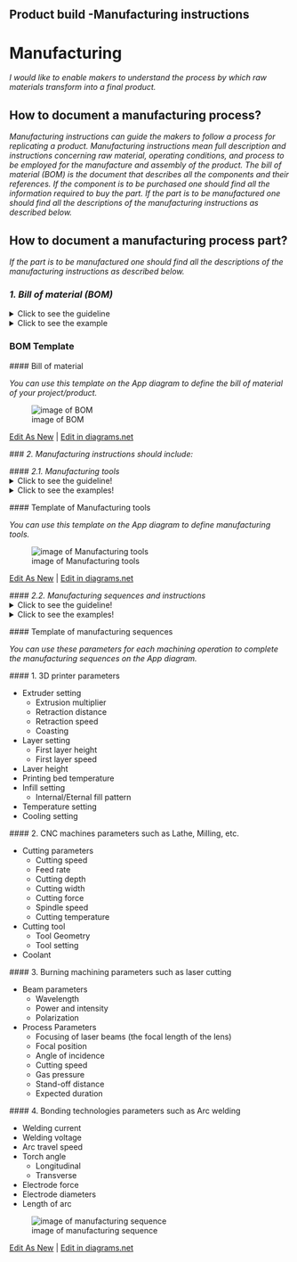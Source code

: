 ## Product build -Manufacturing instructions

# **Manufacturing**

*I would like to enable makers to understand the process by which raw materials transform into a final product.*

## **How to document a manufacturing process?**

*Manufacturing instructions can guide the makers to follow a process for replicating a product. Manufacturing instructions mean full description and instructions concerning raw material, operating conditions, and process to be employed for the manufacture and assembly of the product.
The bill of material (BOM) is the document that describes all the components and their references. If the component is to be purchased one should find all the information required to buy the part. If the part is to be manufactured one should find all the descriptions of the manufacturing instructions as described below.* 

## **How to document a manufacturing process part?**

*If the part is to be manufactured one should find all the descriptions of the manufacturing instructions as described below.* 

### *1. Bill of material (BOM)*
<details>
  <summary>Click to see the guideline</summary>
 
 - **Definition:** *A bill of materials (BOM) is a comprehensive list of parts, items, and other materials required to create a product, as well as instructions required for gathering and using the required materials.*

```
What should include the bill of material (not limited to...)?

   1. Part number
   2. Item name
   3. Manufacturer part number
   4. Digi-Key part number
   5. Description
   6. Manufactured part (link to manufacturing instruction)
   7. Purchased part (link to seller website)
   8. Quantity
   9. Price
   10. Manufacturing standard lead time
   11. Packaging
   12. BOM notes
   13. ...
   ```
</details>

<details>
  <summary>Click to see the example</summary>
 
 #### *Example 1: [JPL Open Source Rover](https://github.com/nasa-jpl/open-source-rover/tree/master/bill_of_materials)*
  
![image](https://user-images.githubusercontent.com/59058909/126754681-8afeaaa9-619e-49c5-94ca-962bd0d225c3.png)

*BOM of JPL open-source Rover*
  
 #### *Example 2: [SatNOGS Rotator v3](https://gitlab.com/librespacefoundation/satnogs/satnogs-rotator/blob/master/rotator-bom.ods)*
  
 #### *Example 3: [Krab v1.0](https://projects.fablabs.io/@avishek/krab-v10)*

</details>

### BOM Template

 #### Bill of material
 
 *You can use this template on the App diagram to define the bill of material of your project/product.*

![image of BOM](https://github.com/OPEN-NEXT/WP2.3-Guideline-and-templatefor-documentation-of-OSH-design-reuse/blob/main/Sources/Images/BOM%20template-2.jpg)

 <a href="https://app.diagrams.net/#Hamerezoji1362%2Fdrawio-github%2Fmaster%2FBOM%20template.drawio" target="_blank">Edit As New</a> | <a href="https://app.diagrams.net/#Hamerezoji1362%2Fdrawio-github%2Fmaster%2FBOM%20template%20of%20manufactured%20workpiece.png">Edit in diagrams.net</a>
 
  ### *2. Manufacturing instructions should include:*
 
 #### *2.1. Manufacturing tools*
  <details>
  <summary>Click to see the guideline!</summary>
 
  - **Definition:** *It means all the machinery, equipment, and processes used to manufacture products. Manufacturing technology guide to find the type of necessary technology to produce the part. In that case, it should describe the most suitable technology according to the context.*

 ```
 What should include the documentation of manufacturing tools?
 
 Type of machines used 

   1. CNC machine tools for machining metal or other rigid materials
     - Milling 
     - Lathe
     - Cutting 
     - Drilling 
     - Etc.
    
   2. Other common manufacturing tools
     - 3D printing (FDM, SLS...) 
     - Thermoforming
     - Burning machining technology (laser cutting, Plasma cutting, ...) 
     - Bonding technologies (Solder, cold welding, arc welding, adhesive bonding ...)  
  
   3. Finishing: to achieve the right properties such as surface quality, geometrical accuracy, and mechanical properties, finishing is essential. 
     - Sanding after 3D printing
     - Gap filling
     - Blasting
     - Polishing
     - Priming and painting
     - Etc.
  
 How to visualize the manufacturing tools? 
  1. Images 
  2. Videos  
 ```
 </details>
 
  <details>
  <summary>Click to see the examples!</summary>
 
   #### *Example 1:* [JPL Open Source Rover](https://github.com/nasa-jpl/open-source-rover/tree/master/mechanical/body_assembly#3-machiningfabrication)
   
   #### *Example 2:* [SatNOGS Rotator v3](https://wiki.satnogs.org/SatNOGS_Rotator_v3#Build_Sequence) 
  </details>
 
   #### Template of Manufacturing tools
   
*You can use this template on the App diagram to define manufacturing tools.*
 
![image of Manufacturing tools](https://github.com/OPEN-NEXT/WP2.3-Guideline-and-templatefor-documentation-of-OSH-design-reuse/blob/main/Sources/Images/Manufacturing%20tools.jpg)

 <a href="https://app.diagrams.net/#Hamerezoji1362%2Fdrawio-github%2Fmaster%2FManufacturing%20technology.drawio">Edit As New</a> | <a href="https://app.diagrams.net/#Hamerezoji1362%2Fdrawio-github%2Fmaster%2FManufacturing%20technology.png">Edit in diagrams.net</a>

 #### *2.2. Manufacturing sequences and instructions*
 <details>
  <summary>Click to see the guideline!</summary>
 
  - **Definition:** *Manufacturing sequences refer to step-by-step machining and manufacturing processes in a target-oriented arrangement to enable manufacturing.*
  
  - **Comments:**
  
      * The machining sequence should define for the manufacturing of each part.
      * Process parameters are all those parameters that are inherent to any machining operation and should have a suitable finite value to smooth and efficient removal of materials.
      * Manufacturing standard file formats support some of the manufacturing processes and the surface geometry of a design without the possibility of modification.

```
What does include the documentation of manufacturing sequences and instructions?
 
  1. Name of the related machine of each step
  2. Describing step by step sequence of the machining process
    - Machine
    - Type of operation
    - Tools description 
    - Process parameters of each machining operation ( refer to the template of manufacturing sequences below)
       - Process parameters of 3D printing
       - Process parameters of Laser cutting
       - Process parameters of CNC machines such as Lathe, Milling, etc.
       - Process parameters of arc welding
    - Raw material
    - Manufacturing files (STL, SVG or G-code, ...)
       - CAD files in an interchange format such as STL that is suitable for 3D printing 
       - Nominal geometry and its allowable variation by using symbolic language on 2D drawings like SVG, JPEG, and PDF format that is suitable for laser cutting
       - Manufacturing export formats such as G-code, STEP-NC is suitable for CNC machining
       - Circuit board design formats such as Gerber RS-274X, excellon that is suitable for vector photoplotters 2D mechanical NC machines
  ``` 
</details>

 <details>
  <summary>Click to see the examples!</summary>
 
   #### *Example 1:* [JPL Open Source Rover](https://github.com/nasa-jpl/open-source-rover/tree/master/mechanical/body_assembly#3-machiningfabrication)
  
   #### *Example 2:* [DIY Dremel CNC design and parts](https://www.thingiverse.com/thing:3004773) and [its CAM file for machining](https://www.estlcam.de/) 
  
   #### *Example 3:* This table shows an example of the manufacturing sequences.
  
  ![image of machining sequences](https://github.com/OPEN-NEXT/WP2.3-Guideline-and-templatefor-documentation-of-OSH-design-reuse/blob/main/Sources/Images/Example%20of%20machining%20sequences.jpg)
  
  #### *Example 4:* [SatNOGS Rotator v3](https://wiki.satnogs.org/SatNOGS_Rotator_v3#Specifications), [2D drawing file](https://wiki.satnogs.org/File:C1001.png)
  
  #### *Example 5:* Types of CAD format of [transmagic](https://transmagic.com/cad-formats/)
   </details>
  
  #### Template of manufacturing sequences
  
   *You can use these parameters for each machining operation to complete the manufacturing sequences on the App diagram.*
  
  #### 1. 3D printer parameters 

   * Extruder setting 
      * Extrusion multiplier
      * Retraction distance 
      * Retraction speed 
      * Coasting
   * Layer setting
      * First layer height
      * First layer speed
   * Laver height
   * Printing bed temperature
   * Infill setting
      * Internal/Eternal fill pattern
   * Temperature setting
   * Cooling setting
     
  #### 2. CNC machines parameters such as Lathe, Milling, etc. 
  
   * Cutting parameters
      * Cutting speed
      * Feed rate
      * Cutting depth
      * Cutting width
      * Cutting force
      * Spindle speed
      * Cutting temperature
   * Cutting tool
      * Tool Geometry
      * Tool setting
   * Coolant 
      
 #### 3. Burning machining parameters such as laser cutting 
  
   * Beam parameters
      * Wavelength
      * Power and intensity 
      * Polarization
   * Process Parameters
      * Focusing of laser beams (the focal length of the lens)
      * Focal position
      * Angle of incidence
      * Cutting speed
      * Gas pressure
      * Stand-off distance
      * Expected duration

  #### 4. Bonding technologies parameters such as Arc welding
    
   * Welding current
   * Welding voltage
   * Arc travel speed
   * Torch angle
      * Longitudinal
      * Transverse
   * Electrode force
   * Electrode diameters
   * Length of arc
   
![image of manufacturing sequence](https://github.com/OPEN-NEXT/WP2.3-Guideline-and-templatefor-documentation-of-OSH-design-reuse/blob/main/Sources/Images/Manufacturing%20sequences%201.jpg)

 <a href="https://app.diagrams.net/#Hamerezoji1362%2Fdrawio-github%2Fmaster%2FMachining%20parameters.drawio">Edit As New</a> | <a href="https://app.diagrams.net/#Hamerezoji1362%2Fdrawio-github%2Fmaster%2Fmachnining%20paramters.png">Edit in diagrams.net</a>
 
 

